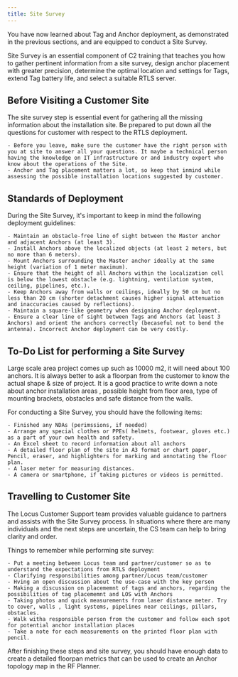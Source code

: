 ```yaml
---
title: Site Survey
---
```


You have now learned about Tag and Anchor deployment, as demonstrated in the previous sections, and are equipped to conduct a Site Survey. 

Site Survey is an essential component of C2 training that teaches you how to gather pertinent information from a site survey, design anchor placement with greater precision, determine the optimal location and settings for Tags, extend Tag battery life, and select a suitable RTLS server.

## Before Visiting a Customer Site

The site survey step is essential event for gathering all the missing information about the installation site. Be prepared to put down all the questions for customer with respect to the RTLS deployment.

	- Before you leave, make sure the customer have the right person with you at site to answer all your questions. It maybe a technical person having the knowledge on IT infrastructure or and industry expert who know about the operations of the Site.
	- Anchor and Tag placement matters a lot, so keep that inmind while assessing the possible installation locations suggested by customer.

## Standards of Deployment

During the Site Survey, it's important to keep in mind the following  deployment guidelines:

	- Maintain an obstacle-free line of sight between the Master anchor and adjacent Anchors (at least 3).
	- Install Anchors above the localized objects (at least 2 meters, but no more than 6 meters).
	- Mount Anchors surrounding the Master anchor ideally at the same height (variation of 1 meter maximum).
	- Ensure that the height of all Anchors within the localization cell is below the lowest obstacle (e.g. lightning, ventilation system, ceiling, pipelines, etc.).
	- Keep Anchors away from walls or ceilings, ideally by 50 cm but no less than 20 cm (shorter detachment causes higher signal attenuation and inaccuracies caused by reflections).
	- Maintain a square-like geometry when designing Anchor deployment.
	- Ensure a clear line of sight between Tags and Anchors (at least 3 Anchors) and orient the anchors correctly (becaseful not to bend the antenna). Incorrect Anchor deployment can be very costly.
	
## To-Do List for performing a Site Survey

Large scale area project comes up such as 10000 m2, it will need about 100 anchors. It is always better to ask a floorpan from the customer to know the actual shape & size of project. It is a good practice to write down a note about anchor installation areas , possible height from floor area, type of mounting brackets, obstacles and safe distance from the walls. 

For conducting a Site Survey, you should have the following items:

	- Finished any NDAs (perimssions, if needed)
	- Arrange any special clothes or PPEs( helmets, footwear, gloves etc.) as a part of your own health and safety.
	- An Excel sheet to record information about all anchors
	- A detailed floor plan of the site in A3 format or chart paper, Pencil, eraser, and highlighters for marking and annotating the floor plan.
	- A laser meter for measuring distances.
	- A camera or smartphone, if taking pictures or videos is permitted.

## Travelling to Customer Site

The Locus Customer Support team provides valuable guidance to partners and assists with the Site Survey process. In situations where there are many individuals and the next steps are uncertain, the CS team can help to bring clarity and order.

Things to remember while performing site survey:

	- Put a meeting between Locus team and partner/customer so as to understand the expectations from RTLS deployment
	- Clarifying responsibilities among partner/Locus team/customer 
	- Hving an open discussion about the use-case with the key person
	- Making a discussion on placememnt of tags and anchors, regarding the possibilities of tag placememnt and LOS with Anchors
	- Taking photos and quick measurements from laser distance meter. Try to cover, walls , light systems, pipelines near ceilings, pillars, obstacles.
	- Walk witha responsible person from the customer and follow each spot for potential anchor installation places
	- Take a note for each measurements on the printed floor plan with pencil.
	
After finishing these steps and site survey, you should have enough data to create a detailed floorpan metrics that can be used to create an Anchor topology map in the RF Planner.






